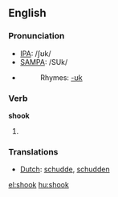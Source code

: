 ==English==

{{rank|loss|spot|wonderful|943|shook|fit|distribute|ordinary}}

=== Pronunciation ===
*[[IPA]]: /ʃʊk/
*[[SAMPA]]: /SUk/
*{{audio|en-us-shook.ogg|Audio (US)}}
*:Rhymes: [[Rhymes:English:-ʊk|-ʊk]]

===Verb===
'''shook'''

# {{past of|[[shake]]}}

===Translations===
*[[Dutch]]: [[schudde]], [[schudden]]

[[el:shook]]
[[hu:shook]]